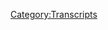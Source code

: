 {{DEFAULTSORT:
    #_TRANSCRIPT_0017:February 7, 2017
}}{{Transcript
    | title         = [[17: February 7, 2017]]
    | caption       = [https://knowledgefight.libsyn.com/knowledge-fight-feb-7-2017 Listen to this episode on Libsyn]
    | episodeNumber = [[17: February 7, 2017|17]]
    | length        = 01:29:28
}}

{{MessageBox
    | header     = Warning: Bot Generated Content
    | text       = This transcript was automatically generated by transcription software and likely contains many mistakes and misattributions. Please check the audio for definitive quotes, attribution, and context.
    | image      = N3yvass4myg91.webp
    | imagewidth = 50px
    | id         = warning
}}

{{TranscriptBlock
    | name      = Alex Jones
    | timestamp = 00:00:00.000
    | text      = I'm a policy wonk.
}}

{{TranscriptBlock
    | name      = Dan
    | timestamp = 00:00:01.000
    | text      = Hey everybody, Dan here, sitting in to give you a little bit of an introduction before we get into this episode, tell you what's going on here. What's going on is Jordan is busy this week real busy. He is way too successful at stand up comedy. And I have therapy one night this week, so we could not find a time to record. Luckily for you and for all of us. I have this episode that I'm going to release today that I recorded a week or two back with my friend, the very funny comedian Justin Kollek. And I'm excited to be able to release it for you. To give you a little bit of context, we recorded this episode A little while back, and I did not have the time to edit and re release the episode. And in the meantime, like right after Justin and I recorded this episode, when I was about to release it, we needed to me and Jordan needed to get back into the studio. There were emergency episodes that had to be done. And you know how it is. There's a forward momentum and a natural narrative that sort of taking shape with Alex Jones his life and you know, we can you as progress marches forward, we sometimes things get caught by the wayside. But I'm glad we have this opportunity now to double back a little bit and listen to this, because I think this episode is great. And I think you're gonna really enjoy it. And Justin is hilarious and fan tastic. But before we get to this episode, I have a couple things I wanted to get off my chest first, is a very exciting announcement that I'm not going to make now. What once Jordan does get back, we have a very exciting announcement to give you. And I look forward to telling you about that. And I don't know why I'm teasing it now. But who cares? Second thing, I wanted to take a moment to acknowledge that I may have been a little bit off in my interpretation of the last clip from the February 24 show, when I've listened back to it a number of times, mostly out of insecurity and fear that I had misinterpreted it. I think I might have. I think it's entirely possible that my analysis was off, literally off, but spiritually, I was not wrong. What do you says is still horrible. What he says is absolutely indefensible. You should never ever encourage people on Twitter to harass anybody, but especially about someone else's children. So no matter what the context of that is absolutely unacceptable. inexcusable behavior. But I am big enough man to recognize and publicly admit that I might have gotten some of the particulars about what he was saying slightly off, but to my credit, he does swallow some syllables in there. So I I'm, I'm on pretty solid ground, I think. Anyway. I don't feel better now that I've got that off my chest. But no, well, who cares? I am gonna feel better here in a moment because I've got this episode to share with you. I hope you do enjoy it again. Just thank you to everybody who's been getting on board. We really appreciate everybody listening, tweeting out. I'm sitting here on a dark and stormy night here in Chicago, and I've been waiting to do laundry all night and someone's been hogging the laundry machine. Only thing that makes me feel better about the fact that I have to go to work tomorrow and dirty clothes is the fact that I know that you guys are gonna be out there enjoying this episode. And that means a lot. So anyway, here we go. Let's get to the episode. But you know until Jordan gets back and we we we meet again. I'm just flipping policy Walkman.
}}

{{TranscriptBlock
    | name      = Alex Jones
    | timestamp = 00:03:38.000
    | text      = Andy in Kansas. You're on the air. Thanks for holding.
}}

{{TranscriptBlock
    | name      = Andy In Kansas
    | timestamp = 00:03:42.000
    | text      = Oh, Alex, I'm a first time caller. I'm a huge fan. I love your work.
}}

{{TranscriptBlock
    | name      = Dan
    | timestamp = 00:03:45.000
    | text      = Hey, everybody. Welcome back to knowledge fight. I am Dan sitting here in the studio with replacement Jordan. Very funny comedian Justin go like
}}

{{TranscriptBlock
    | name      = Justin Golak
    | timestamp = 00:03:53.000
    | text      = Hey, how's it going? Everybody?
}}

{{TranscriptBlock
    | name      = Dan
    | timestamp = 00:03:54.000
    | text      = How you doing today, sir?
}}

{{TranscriptBlock
    | name      = Justin Golak
    | timestamp = 00:03:55.000
    | text      = Oh, I'm doing good. How about yourself?
}}

{{TranscriptBlock
    | name      = Dan
    | timestamp = 00:03:56.000
    | text      = Excellent, very much ready to take a journey through a day in the life of Alex Jones where I have listened to a bunch of Infowars and you have not listened to this particular episode. I have not. But you were telling me before we started recording you have. You've dabbled in the world?
}}

{{TranscriptBlock
    | name      = Justin Golak
    | timestamp = 00:04:11.000
    | text      = Oh, yeah. I've I've taken many trips to the battlefield of the Info Wars. I think I got into him in college. Sure. I was in college during the W years, which was like a great time to be radicalized left. Because you're like young, you have feelings. You think you can make a difference? You're definitely right. Yes. You're so right. You know everything. And you're not bounced at all by jadedness or self consciousness of your ideas.
}}

{{TranscriptBlock
    | name      = Dan
    | timestamp = 00:04:38.000
    | text      = You're young enough that like Vietnam wasn't real to you, right? It's perfect.
}}

{{TranscriptBlock
    | name      = Justin Golak
    | timestamp = 00:04:42.000
    | text      = So yeah, and like none of my roommates or friends like really cared either way. And then I had one buddy, who was like, very into like liberal politics, and he was like always reading like Al Franken 's book. Shimon when Al Franken had all those books,
}}

{{TranscriptBlock
    | name      = Dan
    | timestamp = 00:04:58.000
    | text      = the other one book about him running for President he was called Why not me?
}}

{{TranscriptBlock
    | name      = Justin Golak
    | timestamp = 00:05:03.000
    | text      = Yes that one and then really funny. Rush Limbaugh is a big fat idiot or whatever. Like was it a lying liars? Yes that one and yeah, so I dabbled in some of those. Listen to Air America when the thing back when Marin was working with Sam cedar Yeah, yeah,
}}

{{TranscriptBlock
    | name      = Dan
    | timestamp = 00:05:19.000
    | text      = those were the glory days. Yeah.
}}

{{TranscriptBlock
    | name      = Justin Golak
    | timestamp = 00:05:20.000
    | text      = And then yeah, just like that was about where he took me and then I always had like an appetite for like more fringy stuff. And then I was like YouTube was becoming new and I just remember getting into like the 911 conspiracy. Sure. And then of course, you're gonna find Alex Jones soon after that. And so you watch loose change and you're like, oh, produced this. I don't even know if I watch that. Well, I think I watched like two off loose chains like like worst loose chains. things and then someone's like, Oh, you've seen those. You should watch loose change.
}}

{{TranscriptBlock
    | name      = Dan
    | timestamp = 00:05:50.000
    | text      = There you go. You watched the Obama deception, the Obama deception so good. 911 road to tyranny? Yeah. Alex Jones is great documentary work.
}}

{{TranscriptBlock
    | name      = Justin Golak
    | timestamp = 00:05:59.000
    | text      = Yep. seen it all.
}}

{{TranscriptBlock
    | name      = Dan
    | timestamp = 00:06:01.000
    | text      = So you've you've listened a little bit, but it's been a while. Yeah, I
}}

{{TranscriptBlock
    | name      = Justin Golak
    | timestamp = 00:06:05.000
    | text      = don't keep up with it really much anymore.
}}

{{TranscriptBlock
    | name      = Dan
    | timestamp = 00:06:06.000
    | text      = I strongly recommend that you don't. And everyone out there listening
}}

{{TranscriptBlock
    | name      = Justin Golak
    | timestamp = 00:06:10.000
    | text      = don't like I think I told you last time I really got into him big was like in a recent way. It was like yesterday, I listened to his Joe Rogan Experience podcast. He was on like, sometime this week. That's kind of like required listening. Yeah. I was listening to Joe Rogan's podcast anyways, and like I have that history with Alex Jones and like this will at least be a fun listen.
}}

{{TranscriptBlock
    | name      = Dan
    | timestamp = 00:06:29.000
    | text      = Yeah, I go guest by guest with Rogan. But yeah, if you see Alex Jones is on Rogan, you gotta listen gotta and I'm glad that we did. We did a huge breakdown of that. Much of a drunk idiot Alex was
}}

{{TranscriptBlock
    | name      = Justin Golak
    | timestamp = 00:06:45.000
    | text      = got so hot. Did you watch the video? I did. Okay, like he's just he kept being like, I take these headphones off. And he's like, slicking his hair back. He's so hot. Well, one
}}

{{TranscriptBlock
    | name      = Dan
    | timestamp = 00:06:53.000
    | text      = of the things you don't know is actually Alex no matter what the temperature is in the studio has a crazy year tick. Okay, this is ear and a really weird way compulsively. So a lot of the headphone stuff I think was actually his ear itching. Okay, I've done some research into what causes ear itching and nothing definitive.
}}

{{TranscriptBlock
    | name      = Justin Golak
    | timestamp = 00:07:14.000
    | text      = Say it doesn't sound like a symptom of anything I have to be. It's got to
}}

{{TranscriptBlock
    | name      = Dan
    | timestamp = 00:07:18.000
    | text      = be all psychological. It's a side effect of taking too much Super Male Vitality. Is a signature product that we are almost certain is a boner pill.
}}

{{TranscriptBlock
    | name      = Justin Golak
    | timestamp = 00:07:28.000
    | text      = What is this other thing is it is a force. Well, what's the metal? Isn't there some metal he takes like colloidal iodine iodine. I think it was like an iron. Yeah,
}}

{{TranscriptBlock
    | name      = Dan
    | timestamp = 00:07:38.000
    | text      = that low Adel silver is we're going to hear a couple of advertisements for his products here as we go along. Oh, hell yeah. But let's just jump into it. today. We're going over the events of Tuesday, February 7, on the Alex Jones program, he starts the show out with a little bit of a showing of his humanity. Okay, there's, there's been a death in the family. Oh, no. And he takes a little moment on the show to to honor that. And then quickly take it into a weird, weird place,
}}

{{TranscriptBlock
    | name      = Alex Jones
    | timestamp = 00:08:10.000
    | text      = crashing through the lies and disinformation. It's Alex Jones. Ladies and gentlemen. It's Tuesday, February 7 2017. And we've got stunning information and documentation today to break down as we give you the latest analysis of the global war taking place against the huge mega corporations, and their attempt to establish a out of control oppressive technocracy. Again, I'm Alex Jones, your host, thank you so much for joining us today, I'm going to get into all the news. And I mean, all of it coming up in the next segment. But first off, I want to talk about something that affects us all. And that's life and death. A lot of people I talked to never even get to meet any of their grandparents, much less all four of them. And my grandmother was almost 93 years old when she died this morning at about 130. And she was still cogent. A few days ago when I went and visited weather.
}}

{{TranscriptBlock
    | name      = Dan
    | timestamp = 00:09:08.000
    | text      = I want to pause for a second to you know, I would never make fun of someone for giving it up for the relative and I feel very sad for his loss. I mean that very sincerely. I'm not making a joke of this at all. Rip Grandma Jones. Yeah, that's that's very difficult and sorry for your loss, Alex, but
}}

{{TranscriptBlock
    | name      = Alex Jones
    | timestamp = 00:09:28.000
    | text      = But she'd had breast cancer for about six years.
}}

{{TranscriptBlock
    | name      = Dan
    | timestamp = 00:09:31.000
    | text      = That's not the but there was. Sounds reasonable to there was just bad timing on my stop and start.
}}

{{TranscriptBlock
    | name      = Alex Jones
    | timestamp = 00:09:41.000
    | text      = She had breast cancer before and they removed part of her breast. She got breast cancer, six, seven years ago decided to not be operated on and that she would just go home when God was ready for and at almost 93 years of age last night she went home to be with our Lord and Savior Jesus Christ. But the reason it's simple witness. I don't really cry for the 93 year old woman who I knew my whole life and love so much. And you taught me so much. I cry for the 30 year old woman who went and got the second round of polio shots when my mother was four years old, and her brother was nine years old, that paralyzed her and almost killed her and took her years to be able to walk again. As he was a beauty queen. And then I think about the SV 40 cancer viruses that were admittedly in that vaccine as well. And think about how they soft killed my grandmother. Way back in the
}}

{{TranscriptBlock
    | name      = Dan
    | timestamp = 00:10:38.000
    | text      = Yep, it's a vaccine message. I know. I did not see that coming. You didn't see the eulogy, turning into an anti Vaxxer Oh, not
}}

{{TranscriptBlock
    | name      = Justin Golak
    | timestamp = 00:10:46.000
    | text      = at all. Oh, man. That's,
}}

{{TranscriptBlock
    | name      = Dan
    | timestamp = 00:10:49.000
    | text      = that's a little weird. I mean, that's who
}}

{{TranscriptBlock
    | name      = Justin Golak
    | timestamp = 00:10:54.000
    | text      = I mean. If their plan is to kill everyone in their early 90s 60 years after taking a vaccine, yeah, go for it globalist fine living I'm fine. Dine at 93 I'm kind of more planning on 63 myself. So if I go 93 I'm fine with that. 30 Bonus years from the clarity bonus years thanks globalist.
}}

{{TranscriptBlock
    | name      = Dan
    | timestamp = 00:11:15.000
    | text      = I again, I don't want to mock the death of Alex Jones's grandma, because again, and that sad to cancer is very, that sucks. But I just I don't know what vaccine is going to paralyze you for a couple years? And then you're fine. And then give you cancer? Decades after? I don't know. I don't. I don't think that's, I think that he's, I think that he's possibly attributing coincidence, or something. He's, he's attributing nefariousness to coincidence, you know, something that just how
}}

{{TranscriptBlock
    | name      = Justin Golak
    | timestamp = 00:11:50.000
    | text      = I mean, like, 100%? Well, it's like, everyone's gonna die. Sure. So you could literally just be like, you could just take someone's death, which is a guarantee to any past thing and be like, well, that's why they died. if again, if your evidence is that they're dying in their 90s. Yeah, like, and then yeah, the cause is just being alive them. So I would like
}}

{{TranscriptBlock
    | name      = Dan
    | timestamp = 00:12:13.000
    | text      = I wish I'd done some research on this. I'd love to have the number in front of me of how many people live till they're 90. I'm sure it's a shockingly low percentage of the population.
}}

{{TranscriptBlock
    | name      = Justin Golak
    | timestamp = 00:12:22.000
    | text      = No, I think because like the average is one like 76 or 7876, or 78. Yeah, but then like after that average, it's like a huge decline. Like it zips down very quickly.
}}

{{TranscriptBlock
    | name      = Dan
    | timestamp = 00:12:34.000
    | text      = And then think about how many people who have been soft killed. Listen to the old
}}

{{TranscriptBlock
    | name      = Justin Golak
    | timestamp = 00:12:39.000
    | text      = is like, that's genius vernacular, acrobatic.
}}

{{TranscriptBlock
    | name      = Dan
    | timestamp = 00:12:43.000
    | text      = He's perfect at that sort of thing. He told like, the dirty dossier thing that they put out on Trump the is that the P one? Yeah, the dirty dossier. Yeah. Because they come up with these names that are so amazing, soft Kill.
}}

{{TranscriptBlock
    | name      = Justin Golak
    | timestamp = 00:12:57.000
    | text      = Kill is just like, because again, it's just one of those things where it's like, you know, like, you could say, you'd be like, well, people are getting vaccines and not dying. But so what they're doing to soft kill you dying or 90s a breast cancer, you don't even know. It's like, I guess I can't disprove that. Yeah, no, it's
}}

{{TranscriptBlock
    | name      = Dan
    | timestamp = 00:13:13.000
    | text      = wrong. That's that's the thing. Everything is under disprovable, which is what makes it fun when you're high and sitting around being like, oh, man, it could be Yeah. But do you would do you think that he can take this? This eulogy for his grandma that turns into an anti vaccination message? Do you think he can pull the triple Lindy and somehow involve his products? The Oklahoma City bombing?
}}

{{TranscriptBlock
    | name      = Justin Golak
    | timestamp = 00:13:39.000
    | text      = What Yes. And
}}

{{TranscriptBlock
    | name      = Dan
    | timestamp = 00:13:41.000
    | text      = near death experiences? Do you think he can work both of those in
}}

{{TranscriptBlock
    | name      = Justin Golak
    | timestamp = 00:13:44.000
    | text      = I'm hoping that he does, because I don't want to be right. Because to me, then it's just fans fullness. I don't want it to turn ugly into commercialism. Him selling iodine. So I hope it's the things you said, I'm excited. Let's find out
}}

{{TranscriptBlock
    | name      = Alex Jones
    | timestamp = 00:13:57.000
    | text      = the early 1950s. Show, they got her way back in the early 1950s When she was 30 years old. So really think about that, think about what vaccines are doing to people today, especially our military that are shot up so many experimental ones as well. And I just think about how magic it is to have all these great ancestors and to know that I'll have progeny into the future and I'll be one of their ancestors. I just want to deliver for humanity and really build something beautiful and great. And so did my show to my grandmother and I all for my grandparents were great, interesting people in different ways. I really can't say that my favorite was of any of them. But it's it's just
}}

{{TranscriptBlock
    | name      = Dan
    | timestamp = 00:14:41.000
    | text      = no one asked you to. Oh, it'd be weird. It'd be weird if you did. This was on your political, anti globalist program. Which of your grandparents was your favorite? Well, you know what?
}}

{{TranscriptBlock
    | name      = Justin Golak
    | timestamp = 00:14:52.000
    | text      = I liked Nana, but I'd say Papa,
}}

{{TranscriptBlock
    | name      = Dan
    | timestamp = 00:14:55.000
    | text      = because he wasn't soft, killed.
}}

{{TranscriptBlock
    | name      = Alex Jones
    | timestamp = 00:14:58.000
    | text      = Great that I knew him and I hope that spiritually that I can resonate to the plane that they're going to be on with God and transcend this fallen plane, we're on and be with her again. She was very, very a few days ago, she'd be conscious talking about things be completely there and then just suddenly be somewhere completely else talking to her dead brother and talking to other members of her family. So she believes she was already in heaven. And I think about Colonel Craig Roberts, who was a Marine Corps sniper and veteran helicopter pilot investigator best selling author, Sniper one shot one kill, who expose Oklahoma City as an inside job and so much more in the murder of police officers by the Clinton mafia to cover it up. And he died for about 10 minutes on the operating table for colon cancer, and was there at the portal with the angel, the decision was made to send him back, they'd already walked off and he came back to life. And atheists and people that don't believe in God. And people that are in other cultures, they have that same, that same near death or death experience. So just know this. There's a lot going on in this world. But I just want my grandmother to know that I love her. And I appreciate her and I can still feel her presence now just like I can feel my first grandparents that went Jerry Jones, my dad's dead back when I was only six years old. And it's just good, I will carry them forward with me. I hope my children will carry forth my energy and my spirit with them, just as they carry my genetics. And so let's just all think about our fallen grandparents, and of course, our parents and everyone we love. But you know, most important thing to do is to reach out for the young today that are under all the GMO and all the chemical attack all the cultural attack and defend them because that's what really matters. He is the young.
}}

{{TranscriptBlock
    | name      = Dan
    | timestamp = 00:16:50.000
    | text      = So I think that would be a great opening segment if he cut out about two minutes in the middle and that last part if he wanted to just jump on the show and talk about his grandma great but you know I don't I don't I can't get on board with you politicizing the death of a 93 year old.
}}

{{TranscriptBlock
    | name      = Justin Golak
    | timestamp = 00:17:11.000
    | text      = Just it's so much. Yeah, it's dense.
}}

{{TranscriptBlock
    | name      = Dan
    | timestamp = 00:17:14.000
    | text      = Yeah, yeah. And you know, we can't really I made a mistake opening a show with this in the same way that he made a mistake opening the show. I did as well. Well. You can only open how he opens. We can't make fun of that really, we can't attacking his grandma and we'd never want to do that. So let's get to some like real politic. Okay, let's bring it on. This is he doesn't bring up his grandma again for the rest of the show. So we're fine. This is a little clip about some people being sneaky. Okay, in government and the media trying to trying to be foolish it basically he's mad at the media through most of this
}}

{{TranscriptBlock
    | name      = Justin Golak
    | timestamp = 00:17:53.000
    | text      = episode makes sense.
}}

{{TranscriptBlock
    | name      = Alex Jones
    | timestamp = 00:17:54.000
    | text      = First off, there's a tactic that the mainstream media is using, where they pretend that Infowars is discredited and not cutting edge. And then they connect that to Trump and pretend that he's discredited hoping to split Trump off from his base. Now Trump knows they're doing this but they everyday say Alex Jones is Trump's brain. Trump is everything from Alex Jones. No, Trump has agreed with me on a few things that are overwhelmingly documented. Trump is his own person. I don't say that. Because I don't want to sit here and make the president mad. I say that because it's true. But clearly, they're trying to hurt Trump by driving him away from his base. It's not working, he's delivering in spades. But every day I see scores of these articles. Infowars is behind President Trump's idea that the media is covering up terrorist attacks, the Washington Post. Then they show headlines where myself Paul Watson and countless others live, but they only show screenshots. You can't go see it for yourself. It's a screenshot where we go show where police chief's the FBI, you name it are told to cover up the fact that Islamist is carrying out attacks just like San Bernardino. Now, the truth is Trump has trolled the media when he spoke at Central Command in Florida yesterday, at their headquarters, because he knows they'll bring all this out now and lose this debate.
}}

{{TranscriptBlock
    | name      = Dan
    | timestamp = 00:19:22.000
    | text      = Also, I want to tell you this, you're gonna have me pause at any point. Okay, if you have any thoughts, feel free to jump in. This This is insane. Because, I mean, the argument could be made that the headline Infowars is behind the stuff using could just mean that they kind of they support the same thing that Trump does, right? Not necessarily the Trump got it from them, right. The word could be interpreted either way. So that's one thing. The other is that that list of unreported terrorist attacks, that was some shameful ship. You get a chance to go over that list. Oh, they misspelled San Bernardino. Oh no, they misspelled the word attacker, like 27 times. So throughout it when they were listing the attackers, and then a bunch of the bunch of almost all of it was covered by the mainstream media. And the ones that are dubious, maybe under covered were non fatality knife attacks in foreign countries.
}}

{{TranscriptBlock
    | name      = Justin Golak
    | timestamp = 00:20:23.000
    | text      = Yeah, those aren't gonna grab headlines. No
}}

{{TranscriptBlock
    | name      = Dan
    | timestamp = 00:20:25.000
    | text      = one's gonna fucking read that. I don't know, man.
}}

{{TranscriptBlock
    | name      = Justin Golak
    | timestamp = 00:20:30.000
    | text      = Yeah, that's, I don't know, man. That's weird. It's like, yeah, it's like you said it's I don't know. It's just, I mean, he's just like the normal media in terms of like the 24 hour news cycle, right? I mean, Alex? Yeah. Like, even if there is shady shit going on in the government? Like, there's not enough for you to have hours of programming a day on it. No, that's true. So you're gonna have to be like grasping for straws. He's gonna feel four hours a day, but he hits everything with the same intensity. That's why it's, like so fucking obvious when it's like, my grandma died. How was this about Oklahoma City. Because like, I get time to fill everything that happens has to be about something in the narrative.
}}

{{TranscriptBlock
    | name      = Dan
    | timestamp = 00:21:18.000
    | text      = I honestly, this comes up like he has so much time to fill this comes up over and over again. But like, I honestly think that you and everybody else who has suggested that is being way too generous. I don't think he blocks out time at all. I think the entire show is essentially a riff. Yeah. Oh, that that's for sure. He's got time to kill, but he doesn't have like, Alright, I've got to fill 15 minutes here. He's like, Fuck, I gotta fill four hours every day, every single day. He's like,
}}

{{TranscriptBlock
    | name      = Justin Golak
    | timestamp = 00:21:49.000
    | text      = but I mean, I guess this is like the future of information and whether we turn the corner or not, right? Because it's like, I mean, that's his issue, right? Is it's like, if someone was genuinely like, hey, I want to give a voice to independent media, right? It's like, All right, great. But those things like hardly ever exist. Because for them to exist, they'd have to be like, Well, yeah, sometimes, if not, most the time the media is right. What they cover is accurate. What they're covering is important, blah, blah, blah. Sure. You could argue that, like, maybe they don't cover ABMC because of like corporate interests, or because of some other interests that's like, somewhere between dubious or just money related. Yeah. But it's like he that's what he positions himself as it's like, I'm just being honest. But it's like, but you're not you, your, your, your message is conspiracy. And so you have to fit everything into that box.
}}

{{TranscriptBlock
    | name      = Dan
    | timestamp = 00:22:44.000
    | text      = And it's globalists. Yeah, so everything has to be about globalist, right. And also, he's not telling the truth. We've documented at least like, totally tons of lies throughout just the 10 episodes of the show we've done so far. I think like
}}

{{TranscriptBlock
    | name      = Justin Golak
    | timestamp = 00:22:57.000
    | text      = the thing I always bring up like the one story that really like just encapsulates it for me, it was from something from back in my Jones watching Days, even though I was not a regular watcher or regular like believer, like I always was like, okay, but still fun. So it's not like I was ever like, it's not like I escaped the church, or anything. Like I always was skeptical who didn't go, but it was interesting. It was always interesting. And mostly like, just like now is always entertaining. But it was this story about like, duck It was basically it's the gay shrimp story. Do you remember the gay shrimp story? This? I do not remember they were dumping chemicals into this river. And it was turning the shrimp gay and returning the actual shrimp in the shrimp in this river Labor Day? No. Well, here's the thing is it's based off real science that pesticides run off into the streams they have, what do you want to call it? estrogenic qualities and, and so much so that the small species only like a shrimp, it can actually flip their species female. So now all the shrimp are female so they can't reproduce so they die off. Okay, so now there's a genuine story that I remember hearing about in like biology classes in college about pesticides getting under like unreported their damages, and it's causing these problems and it could be causing to a tick in breast cancer in the human population. So he brings in a real kind of issue that is alarming and in undercover and under covered but he turns it into its turning the shrimp gay Of course, and they're doing this because they want to they're experimenting to turn us gay. Yes. So then we don't reproduce. And it's a form of eugenics that the globalists are going to use to keep population down and kind of trim population to like whatever their number one there's always that number, right? Like they want to get population down to 100,000 people.
}}

{{TranscriptBlock
    | name      = Justin Golak
    | timestamp = 00:24:52.000
    | text      = Yeah, we're all slaves. They
}}

{{TranscriptBlock
    | name      = Justin Golak
    | timestamp = 00:24:53.000
    | text      = rule over Georgia. Guidestones
}}

{{TranscriptBlock
    | name      = Dan
    | timestamp = 00:24:54.000
    | text      = Yeah, so
}}

{{TranscriptBlock
    | name      = Justin Golak
    | timestamp = 00:24:55.000
    | text      = that's like when it just like why are you blowing this first of all, you're so that's it's that's what makes him worse to me almost
}}

{{TranscriptBlock
    | name      = Dan
    | timestamp = 00:25:05.000
    | text      = like, I want to get back to this. I don't want to interrupt you. But
}}

{{TranscriptBlock
    | name      = Justin Golak
    | timestamp = 00:25:08.000
    | text      = no, no,
}}

{{TranscriptBlock
    | name      = Dan
    | timestamp = 00:25:09.000
    | text      = he has a clip about this on today's show about the gay strip, kind of how do you
}}

{{TranscriptBlock
    | name      = Alex Jones
    | timestamp = 00:25:14.000
    | text      = kill fire ants? How do you kill a bee colony, but you, you put a pheromone into in reproduction. And so again, whether you're gay, straight, you know, into into whatever, I don't care. Everybody knows that I'm not hating you for who you are. But the media calls me a homophobe and a transfer and all that stuff. Because I say, what is this being force fed to five year old kids about? Well, they're not even thinking about sex. The point is, is that there's an anti human agenda.
}}

{{TranscriptBlock
    | name      = Dan
    | timestamp = 00:25:43.000
    | text      = So yeah, he even just in passing on this show, he brings up this idea that there's something being introduced to try and turn us gay.
}}

{{TranscriptBlock
    | name      = Justin Golak
    | timestamp = 00:25:51.000
    | text      = Yeah. It's weird too. And like, that's the other thing that's like, not troubling, but just like a shame, because like, he doesn't seem hateful, per se, like,
}}

{{TranscriptBlock
    | name      = Dan
    | timestamp = 00:26:03.000
    | text      = we hate globalists.
}}

{{TranscriptBlock
    | name      = Justin Golak
    | timestamp = 00:26:05.000
    | text      = Yeah, that's true.
}}

{{TranscriptBlock
    | name      = Dan
    | timestamp = 00:26:06.000
    | text      = He's hateful towards them. But
}}

{{TranscriptBlock
    | name      = Justin Golak
    | timestamp = 00:26:07.000
    | text      = I guess like, I've like, I've read articles too, about like, about, like, the media elites pushing trans issues because they want to, like, destroy gender lines, again, to like, confuse the working class five points, you
}}

{{TranscriptBlock
    | name      = Dan
    | timestamp = 00:26:22.000
    | text      = say articles? Oh, well,
}}

{{TranscriptBlock
    | name      = Justin Golak
    | timestamp = 00:26:24.000
    | text      = I mean, online. No, not peer reviewed Reddit posts. The vigilant citizen. But my point is, they always take a whole paragraph to be like, if you are trans, that's fine. There's nothing wrong with you. I recognize that as a real, like, identity. I'm just saying that they're using that they're exploiting that real identity that deserves to be protected to like, hurt. So like, it's just, it's nice to see that their craziness is at least coming from a place where they seem kind, right.
}}

{{TranscriptBlock
    | name      = Dan
    | timestamp = 00:27:02.000
    | text      = Oh, no, because he I think that that's even being way too generous. I don't, I didn't read these articles on the Vigilant citizen. You have. But I have.
}}

{{TranscriptBlock
    | name      = Justin Golak
    | timestamp = 00:27:11.000
    | text      = Like I said, I'm not like, I'm not like taking it in as fact, I read it as entertainment. But it's it's anyway, sorry. I just wanted to stress that.
}}

{{TranscriptBlock
    | name      = Dan
    | timestamp = 00:27:22.000
    | text      = It's taken as implied. But like, with, with with this clip, Alex is and what his whole thing is, is there's this stuff that's being introduced, it's turning people gay. It's an anti human end of the species agenda, basically. But hey, I don't care if you're gay. That's totally cool. I mean, you are a victim, the media your identity is because you had something done to you and I, I pity you because of your, your, your flaw, but I'm not homophobic. It's like, oh, okay, dude,
}}

{{TranscriptBlock
    | name      = Justin Golak
    | timestamp = 00:27:53.000
    | text      = it's such. It's such a thin line. It's not even it's a thin line. It's like, I agree. It's not good. It's just like, in the world we live in. It's just like, you know, it could be worse. Oh, you know, like that. There's politicians like, like people that make the laws that are much more openly hateful than him. So that's why it's like, when they say awful shit like that. It's nice to know that like, they're better than even some of the people we've elected in terms of at least taking the time to be like, Look, you're just a victim. I don't hate you, which is like, yes, it's like, hateful in a way. But it's, it's a kinder hate.
}}

{{TranscriptBlock
    | name      = Dan
    | timestamp = 00:28:32.000
    | text      = It's softer. He also says that he's not transphobic in that clip, and he spent a great deal of time accusing Michelle Obama of being a transgender person, but he
}}

{{TranscriptBlock
    | name      = Dan
    | timestamp = 00:28:43.000
    | text      = didn't know he was on that fucking case. I did not know that. That's bananas. Sometimes
}}

{{TranscriptBlock
    | name      = Dan
    | timestamp = 00:28:48.000
    | text      = he pretends he's just joking about it. Other times, he's very serious.
}}

{{TranscriptBlock
    | name      = Justin Golak
    | timestamp = 00:28:53.000
    | text      = But like, for what reason? Like what, like, again, that's
}}

{{TranscriptBlock
    | name      = Dan
    | timestamp = 00:28:57.000
    | text      = a part of the homosexual agenda.
}}

{{TranscriptBlock
    | name      = Justin Golak
    | timestamp = 00:28:59.000
    | text      = But what it'd be different if she came out as trans then it would be
}}

{{TranscriptBlock
    | name      = Dan
    | timestamp = 00:29:03.000
    | text      = it's a psyop. They've degraded the presidency and the office of the First Lady by secretly having a trans woman be in there. That's a man that's a first man. So
}}

{{TranscriptBlock
    | name      = Justin Golak
    | timestamp = 00:29:16.000
    | text      = basically, his idea is like, she doesn't have to say it. We just we understand it. And so the agenda gets out without being like, explicit, eventually. And then the joke's on us.
}}

{{TranscriptBlock
    | name      = Dan
    | timestamp = 00:29:28.000
    | text      = We've been tricked this whole time. It's It's insane. It's it's an hom it is transphobic. Let's be honest. Yeah,
}}

{{TranscriptBlock
    | name      = Justin Golak
    | timestamp = 00:29:36.000
    | text      = I mean, it's transphobic and it's homophobic. Uh huh. It's all that it's just like, it's just it's just these people. These people are so in a, in a world of such. I don't know, angers even maybe simplifying. But these this heightened emotional state, they think it'd be easy for them to be outwardly hateful. So it's nice when always at least to get half the half step back, even though I knew that wordly maybe that's a fair way to do it. Maybe I'm trying to be too optimistic.
}}

{{TranscriptBlock
    | name      = Dan
    | timestamp = 00:30:08.000
    | text      = I have a touch. No, I don't. I was gonna say I have more respect for Michael Savage, but I don't. Who's that? I don't know who that he is. He's a even more hateful radio personality. He has a show called The Savage nation. He's awful, but he is just outwardly hateful. And just
}}

{{TranscriptBlock
    | name      = Justin Golak
    | timestamp = 00:30:24.000
    | text      = so does he does he just hate like gays and trans or does he think that they're part of an agenda?
}}

{{TranscriptBlock
    | name      = Dan
    | timestamp = 00:30:30.000
    | text      = I think what he would say is they're mentally ill and or degenerate
}}

{{TranscriptBlock
    | name      = Justin Golak
    | timestamp = 00:30:35.000
    | text      = sort of things, guys. Yeah, he always you but at least he like an older guy with like, white hair. Kind of Mike Pence ish looking. No, no, no, no, no,
}}

{{TranscriptBlock
    | name      = Dan
    | timestamp = 00:30:43.000
    | text      = no, he looks haggard. Yeah, maybe
}}

{{TranscriptBlock
    | name      = Justin Golak
    | timestamp = 00:30:45.000
    | text      = I'm not. Because he's like you
}}

{{TranscriptBlock
    | name      = Dan
    | timestamp = 00:30:47.000
    | text      = spent at least a decade in a bottle. Let's get back into Alex. This clip is going to start with him touching base on his favorite supervillain George Soros. And then he has some more stuff to say about how Trump is really cool.
}}

{{TranscriptBlock
    | name      = Alex Jones
    | timestamp = 00:31:02.000
    | text      = I mean, Homeland Security was told eight years ago do not say Islamic terror. And when you stop somebody you can't ask what even where they're coming from, or of their hobbies, or look on their cell phones.
}}

{{TranscriptBlock
    | name      = Dan
    | timestamp = 00:31:13.000
    | text      = I want to stop really quick. I don't think that it's true that you can't ask people where they're coming from. I think that that's an exaggeration. Okay. But also, I don't think it's as nefarious as Alex thinks when he says that people were set told not to say that things are Islamic terror. I think that's probably due diligence. I think that you got to know the facts before you make pronouncements. That's first of all. And then second of all, I don't think we gain anything by attaching Islam to terrorism, but
}}

{{TranscriptBlock
    | name      = Justin Golak
    | timestamp = 00:31:42.000
    | text      = didn't even say that explicitly. I thought they said that explicitly like that they
}}

{{TranscriptBlock
    | name      = Dan
    | timestamp = 00:31:45.000
    | text      = weren't saying Islamic anymore. Because they didn't want to, like, destroy possible allies they could have in the Middle East by like condemning a religion. Yeah. Because when they were trying to like, that was like their olive branch to that area is like, alright, if you help us, we won't say that word anymore. Well, when you start using Islamic terror as a compound word, the adjective Islamic, it gets connected to the terror that is the noun. Yeah. And at a certain point, it becomes, you know, like a soft kill, it becomes a term that gets stuck in your head. Yeah. And it's counterproductive. If you use that term aggressively to label everything, then you're going to end up with at least the appearances of a holy war, you're going to end up to people who want to see it, they're going to see like, oh, they hate Islam. Right. And that's really bad. That's very bad. Who the only people who is whose interests that serve are people who actually want a holy war, right. And that ain't us. No, I don't think I don't I don't think Alex would either. But
}}

{{TranscriptBlock
    | name      = Justin Golak
    | timestamp = 00:32:50.000
    | text      = no, I don't think so. Do you think does he not like, does he like Islam? Or no? Does he ever touch on that at all?
}}

{{TranscriptBlock
    | name      = Dan
    | timestamp = 00:32:56.000
    | text      = Funny, you should ask. I have a clip about what he thinks about Islam. It's it's turned
}}

{{TranscriptBlock
    | name      = Justin Golak
    | timestamp = 00:32:59.000
    | text      = into comics unleashed. But like, I
}}

{{TranscriptBlock
    | name      = Alex Jones
    | timestamp = 00:33:01.000
    | text      = mean, Homeland Security was told eight years ago, do not say Islamic terror.
}}

{{TranscriptBlock
    | name      = Dan
    | timestamp = 00:33:06.000
    | text      = And what? Wait, okay, sorry, I thought I had the wrong. I mean, Homeland
}}

{{TranscriptBlock
    | name      = Alex Jones
    | timestamp = 00:33:09.000
    | text      = Security was told eight years ago, do not say Islamic terror. And when you stop somebody you can't ask what even where they're coming from, or they're a hobbyist or look on their cell phones, for you're coming from Yemen, you're coming from Saudi Arabia, you're coming from Sudan, you're coming from places that are war zones, like Somalia, a totally failed state. And you can't even ask when it comes up in a data sheet that you're al Qaeda, are you with al Qaeda, they can ask me if I'm part of a criminal group, they can ask me if I've got drugs, they can ask me if I've got fruits and vegetables, but she can't ask the Islamist this, this, they're actually in the news saying, oh, Trump may lose his appeal now, because he mentioned Islam. Congress shall make no law respecting an establishment religion. Remember, the phrase says they're up but you can borrow someone as part of a religious group that its tenant is to bomb and kill innocents. That's a cult comprende not a violation of the First Amendment. When you've sworn allegiance to a murderous military death cult. You don't have a right to come here.
}}

{{TranscriptBlock
    | name      = Dan
    | timestamp = 00:34:10.000
    | text      = So he doesn't necessarily he's not necessarily saying those things about Islam as a whole. Yeah, but I don't think he's doing a nearly good enough job of being specific about what he's talking about. Also true if you're not paying attention, and you're listening to that and maybe you're dumb. That's kind of one of the messages you're going to take away from it that Islam is a military death cult.
}}

{{TranscriptBlock
    | name      = Justin Golak
    | timestamp = 00:34:29.000
    | text      = I guess I just I never really heard him talk about Jesus as much HOLY SHIT as I have in this episode when he's talking about his grandma, like, he's he like I knew he was Christian. But I thought he was a little more secular. But no, so he prays on air. I didn't know that like I said, I'm a little out of touch with current ag AJ but
}}

{{TranscriptBlock
    | name      = Dan
    | timestamp = 00:34:52.000
    | text      = gone so far off this weird deep end like he's super he preys on air. He talks about Jesus all the time, but he also has this weird version of Christianity that he's into, like the first clip, he was talking about how that guy who exposed Oklahoma City, he got up to the pearly gates and
}}

{{TranscriptBlock
    | name      = Justin Golak
    | timestamp = 00:35:11.000
    | text      = someone said, Hey, let's get him back. Right? Like he has like this idea that there's like, weird mystical elements to his version of Christianity. But again, it's like I said, it's like, it's like we're talking about with, with, like, the gay and trans thing where it's like, in that same clip, the old lady clip and the dying on the operating table clip. I don't know, I said, old lady. I mean, his grandma was old. She was also but basically like the way he talked about like, well, other people in other cultures have the same vision. So it must mean something. But so it made it seem like he's somewhat inclusive of other faiths or believes in a in a universal truth that can be kind of expressed or interpreted culturally a different way. Again, I probably am not a credit. I'm just I guess I might even give him credit. I'm just wondering, is that what it is? Or is he because like, most people that are that Christian, or any religion to be fair, don't really like other religions? Yeah. Because there's a predisposition like I am right. So they're wrong team sports. So that's why I was wondering if he is one of those Christians, or if he's more just like,
}}

{{TranscriptBlock
    | name      = Dan
    | timestamp = 00:36:19.000
    | text      = I think he feels the same way about other religions that he does about the gays and the terms of like, Hey, you're wrong. It's cool. You're fine. Be in schools. Everybody be cool. It's cool. Yeah, that sort of thing. But he has underlying, horribly bigoted
}}

{{TranscriptBlock
    | name      = Justin Golak
    | timestamp = 00:36:34.000
    | text      = demonic cult leaders have got into Islam. It's not your fault. Yeah. This is devilish evil, violent religion. It's not your fault.
}}

{{TranscriptBlock
    | name      = Dan
    | timestamp = 00:36:43.000
    | text      = Yeah. And he has on a number of occasions said much more inflammatory things about Islam that don't weren't in this episode. So we won't listen to it. But he had said some I just wondered some kind of disparaging things about how it's, you know, religion, that is. One of the tenants is killing other people. Gotcha. All right. Cool. Let's not wrestle with the Old Testament at all. It's just, you know, and the other thing I it bears repeating, and I don't, I don't think I have a clip of this. But to this day, he still is not recognizing that the shooter in Quebec, the guy who shot up the mosque, he's not recognizing that it wasn't a Muslim who shot up that mosque. Okay, he refuses to acknowledge that it's like a blond haired white guy. I don't know if they ever arrested him. I lost track of that story. But that was the only suspect they had was a guy who
}}

{{TranscriptBlock
    | name      = Justin Golak
    | timestamp = 00:37:39.000
    | text      = wait. So did they arrest that suspect? Or do they look into this? I thought they arrested that guy. I did. You know what, it's so funny what you believe when your brain kind of just goes on autopilot? Because I was like, Yeah, I thought they arrested that guy. And that was definitely the guy but then as we talked about, I'm like, You know what, I also did tune out of that story and didn't really see how it concluded.
}}

{{TranscriptBlock
    | name      = Dan
    | timestamp = 00:37:58.000
    | text      = Suspect charged with murder in Quebec, Quebec mosque terror attack. Yeah. So he was arrested. I think that's probably why we tuned out is because we heard it
}}

{{TranscriptBlock
    | name      = Justin Golak
    | timestamp = 00:38:07.000
    | text      = was like it was over right, and it's Canada's bucket. The
}}

{{TranscriptBlock
    | name      = Dan
    | timestamp = 00:38:10.000
    | text      = lone suspect accused of opening fire in a Quebec City mosque was formally charged with six counts of first degree murder on Monday evening, one day after the massacre that killed six men. So it was even one day later. Yeah, that was pretty quick. The suspect was identified as 27 year old Alexandra Bissonnette student at nearby Laval University. Bissonnette Oh was also charged with five counts of attempted murder. Probably did it. Yeah, he looks good for
}}

{{TranscriptBlock
    | name      = Justin Golak
    | timestamp = 00:38:40.000
    | text      = it. But they hardly pick up the wrong guy for those things.
}}

{{TranscriptBlock
    | name      = Dan
    | timestamp = 00:38:45.000
    | text      = Did it seems like I don't know. Alex will tell you that they got the wrong guy all the time. Right patsies Well, why
}}

{{TranscriptBlock
    | name      = Justin Golak
    | timestamp = 00:38:51.000
    | text      = does he think that uh, that a Muslim did it? Or does he think is a full on false flag?
}}

{{TranscriptBlock
    | name      = Dan
    | timestamp = 00:38:56.000
    | text      = Well, on that day on the show, he and his guests were talking about how it was a failed false flag. Oh, it was false flag that went wrong. Okay. Because whenever you have shooters like this, usually they kill themselves. Yeah. And the fact that he didn't kill himself maybe went wrong. So he chickened out something like that. I don't know. I you know, I was telling you earlier that I'm getting into their headspace. Yeah, I'm not that deep yet. I don't know. That's good, though. Because you were worried about it. So it's good to know. Yeah, it's good. My interrogation has made you feel better about yourself. Yeah. All right. We gotta get back. Yeah, this is some more shit about the media, and has to do with old press secretary Spicer okay. And Alex telling a story. That is not true.
}}

{{TranscriptBlock
    | name      = Alex Jones
    | timestamp = 00:39:37.000
    | text      = So Infowars is mine, President Trump's idea that the media is covering up terrorist attacks that was on CNN last night. This morning. It's everywhere. And sure, it gives us a little bit of traffic, they have dwindling audiences of idiots. This is mainly a psyop. So that Spicer and people read this and go Look, Mr. President, more about how Alex Jones is your boss. Don't listen to him go with the mainline Republicans was In the previous that's that's, that goes on, by the way behind the scenes, one for one
}}

{{TranscriptBlock
    | name      = Dan
    | timestamp = 00:40:05.000
    | text      = that does not go on behind the scenes. Or at least I pray to God that
}}

{{TranscriptBlock
    | name      = Dan
    | timestamp = 00:40:10.000
    | text      = does. You know what I think that might go on behind the scenes to be perfectly honest with you. Yeah, I'm gonna have to back Alex on this one. With this current administration. I have no doubt that that's a very high possibility that that has Sean Spicer straight up coming out and being like, Oh,
}}

{{TranscriptBlock
    | name      = Dan
    | timestamp = 00:40:24.000
    | text      = Mr. Trump don't believe Alex and him going like,
}}

{{TranscriptBlock
    | name      = Dan
    | timestamp = 00:40:27.000
    | text      = I don't know, it seems right, checks out, checks out. He signs up.
}}

{{TranscriptBlock
    | name      = Dan
    | timestamp = 00:40:32.000
    | text      = He's got this whole thing going on, where he believes that there's a split in the Trump camp between the Trump loyalists, which are banned in General Flynn and Trump, basically. And then you got Sean Spicer, you got Kellyanne Conway and you got rights Priebus who are like, they're just fucking coming along for the ride, but they're establishment Republicans, which is fucked up because you already have enemy friends. It's amazing. This narrative has come about this quickly. It's so fast,
}}

{{TranscriptBlock
    | name      = Justin Golak
    | timestamp = 00:41:02.000
    | text      = dude. Like, the something like a Trump presidency is just so interesting. Like, there's no better time to listen to Alex Jones than now. Oh, yeah. Because the world is turning almost Alex Jones in Sure. In reality, and then he upset with his than he always takes it to the next level. But usually we're out the ground floor when he takes it to the next level. Now we're a few levels up and he's next level. It's like, it's a really great slash worst time to be alive.
}}

{{TranscriptBlock
    | name      = Dan
    | timestamp = 00:41:31.000
    | text      = There's a there's got to be moments, like quiet moments for him where he's like, I don't I don't I don't know how I'm gonna do this. I don't know how I'm gonna up the ante. I don't know. He's gonna just start reporting the news. You can't he doesn't know how I've listened to Infowars. Legitimately every day for the last two months. At least it hurts. But like, I have never once heard them do a piece of legitimate journalism. They have never made a call to anybody. They've never checked a fact documents. Yeah, they've got white papers. Okay, all right. They have all these documents that they cite, and then you go read them and they don't say what they said. They said. So it's like, okay, you're not reading the things that you're saying. You're reading. You're you all you have is fake sources. It's all you got. That's all they have. It's insane to me. i So the premise that you had of him having to I know it was a joke, but the only way he can be crazier is just report the news. He doesn't have the chops.
}}

{{TranscriptBlock
    | name      = Justin Golak
    | timestamp = 00:42:34.000
    | text      = Yeah, I mean, that's fair. He's an interesting dude. Man. I don't know I just So did you guys already. Did you talk about on the podcast about the Joe Rogan interview? You said we did. We talked about it for three and a half. Jesus? Yeah, I mean, you'd have to it's like a four hour fucking interview.
}}

{{TranscriptBlock
    | name      = Dan
    | timestamp = 00:42:51.000
    | text      = Yeah. And I fact checked a number of the things that he talked about that were just complete bullshit. That's
}}

{{TranscriptBlock
    | name      = Justin Golak
    | timestamp = 00:42:56.000
    | text      = what's interesting, right? Because it's like the first hour he's talking about how like
}}

{{TranscriptBlock
    | name      = Dan
    | timestamp = 00:43:02.000
    | text      = Trump's not globalist. That's why I support him. But I'm not saying he's perfect. The first cool hour was about pizza gate.
}}

{{TranscriptBlock
    | name      = Justin Golak
    | timestamp = 00:43:08.000
    | text      = That too, but I guess like he said some. I don't want to say reasonable things. He said some things in a reasonable tone that weren't the most awful things I've ever heard. That was in the first hour. Yeah, but he started drinking. I can't blame it on the drinking because I've heard him doing that on his show. Unless he's a chronic alcoholic. That's a possible theory. Starting that theory. It's very possible I would buy into that theory because it's like, by the end of the podcast, he's talking about, like, like vampires sucking the lifeblood out of these children 12 dimensional being interdimensional beings. And I'm just like, what he's wasted. How do you have the even the even the capacity to sound reasonable, even for a second? Yeah, if you also have those views? No, absolutely.
}}

{{TranscriptBlock
    | name      = Dan
    | timestamp = 00:43:57.000
    | text      = It? Well, you know, the thing is he he masks those beliefs really well, generally. But clearly, that's underlying a lot of his beliefs, all that stuff about psychic vampires and extra dimensional beings and how that's what the Illuminati believes. And those these second dimensional beings that want to get up into the third dimension is basically that's his demon narrative that he has. He literally believes that stuff. It's, it's fine.
}}

{{TranscriptBlock
    | name      = Justin Golak
    | timestamp = 00:44:24.000
    | text      = You believe that and also believe in Jesus, though, because none of that's in the Bible. Well, that's
}}

{{TranscriptBlock
    | name      = Dan
    | timestamp = 00:44:29.000
    | text      = what I was talking about earlier. His version of Christianity is really weird, right? We're getting to like, over time, we'll figure it out. We'll get a better assessment of like, what his Christianity really is. Yeah, because it's not really Gnosticism either. It's it's something though, and we can't quite get our finger on it. But we're getting we're getting little pieces ever trying
}}

{{TranscriptBlock
    | name      = Justin Golak
    | timestamp = 00:44:50.000
    | text      = to piece it together. I don't know. I guess like that's the last thing I'll say is like, I guess that's the thing. I'd be the last thing. No, I just mean we can move on and stuff. I don't want to keep like hijack. Anything but like just the idea of like that's to me what's always what I've always wrestled with with with Alex Jones because he's he's never been someone I ever thought could ever be something important to me in terms of an information source, but I am always like, I can't pretend that I'm not attracted to things outside the mainstream sure as a as a you know, to kind of bolster what I get from the mainstream and I like a good fucking psycho but I like my Psycho on like a tour below. Yeah, and he NSF one is like a like kind of psycho intense like interdimensional beings like it just weird that he can act one to 10 and all the numbers in between. So it just, it's, it's, it's just, it's just, it's frustrating when I see him do some ones and twos and I'm like, this is a cycle I can get behind. And then literally like an hour later, he's on full time. Well, it's because I just stay the ones and twos. Maybe it's because he's he's a 10, who was just like, trying his best to be a one doesn't have it. And well, he's a really good showman. Yeah, he's
}}

{{TranscriptBlock
    | name      = Dan
    | timestamp = 00:46:04.000
    | text      = a con artist. So tends to be a two. That is a you know, you're able to get people to sort of think you're not as crazy as you are. Then you go on Rogen, you get high and drunk and the 10 comes out. That's basically how I would look at
}}

{{TranscriptBlock
    | name      = Justin Golak
    | timestamp = 00:46:18.000
    | text      = it. That's a very cynical view. But I think it's probably 100%. Correct. Even like seven
}}

{{TranscriptBlock
    | name      = Dan
    | timestamp = 00:46:22.000
    | text      = on that scale, bleeds through on his own show, when he starts screaming a whole bunch, right? I'm gonna play this next clip. And it's probably about four minutes long or so. Yeah, it's what I would describe as him attempting to do some media criticism about CNN. Okay. And in the middle of it, I think he accidentally leaks, not leaks, but he let slip something that I don't believe is true, but if it is, indicates that Trump might have committed treason. Okay. So that's fucked up. That also it just, he gets mad at Anderson Cooper a whole bunch. It tells me if you only deposit into points, okay.
}}

{{TranscriptBlock
    | name      = Alex Jones
    | timestamp = 00:46:59.000
    | text      = And then they go, Oh, my gosh, Infowars is insane. It says we're covering up and Trump's insane for saying it. No, Trump just trolled you. You are the ones that are now talking about. We don't cover up this you cover up black on white crime statistics. Reporters all over the country mental. You cover up Islamic rapes and murders in Europe, more police unions are coming out saying and Sweden and Germany, they've been ordered to cover it up and you've got the nerve to shake your finger at us. And say we're covering Oh, kinda like we said the polls were fake, and Trump was going to win. And like that. Kind of like I said that George Soros was directed the Democrats to send out people to rough folks up at Trump events, and then blame it on Trump. And exactly what I said came out, because I have major sources in the Secret Service. And in the Chicago PD. I mean, I don't want to tell you too much here.
}}

{{TranscriptBlock
    | name      = Justin Golak
    | timestamp = 00:48:01.000
    | text      = But, thanks.
}}

{{TranscriptBlock
    | name      = Alex Jones
    | timestamp = 00:48:02.000
    | text      = Let's just say we've got all the Intel. And we know exactly who's doing what my problem is. I'm so busy. I can't even go through all this stuff. But let's go to this first video, Trump troll CNN, and the covering Islamic terror that they say doesn't exist. And when he says they're covering it up, they say, Oh, ha, ha, ha, of course we cover Islamic care. Oh,
}}

{{TranscriptBlock
    | name      = Dan
    | timestamp = 00:48:25.000
    | text      = I'm not sure what the victory is here that he's celebrating. Yeah, I legitimately have no idea.
}}

{{TranscriptBlock
    | name      = Justin Golak
    | timestamp = 00:48:31.000
    | text      = So is he saying so? So he's saying that Trump said, Hey, CNN, there's terror events happening that you're not covering because you're covering it up? And then they say no, we did cover it.
}}

{{TranscriptBlock
    | name      = Dan
    | timestamp = 00:48:43.000
    | text      = And then because they're saying that they covered it, they're now covering it.
}}

{{TranscriptBlock
    | name      = Justin Golak
    | timestamp = 00:48:47.000
    | text      = But they're obviously just bringing up stuff from the past that they covered
}}

{{TranscriptBlock
    | name      = Dan
    | timestamp = 00:48:51.000
    | text      = yet. Alex is not good at like, considering options outside of what he already believes. Right? There's not like an alternative possibility. It's all just like, this is the truth. globalists bad Trump good. Anyway, he's gonna play this clip and interrupted a whole bunch. He's gonna yell He's gonna threaten. It's It's classic. Alex Jones, and it is it's weird. And like I said he he has an alternative narrative of how Trump ended up running for president that I I'm dubious of it. I am not. I don't think it's real. Okay. We'll see what you think. Okay. Ah,
}}

{{TranscriptBlock
    | name      = Alex Jones
    | timestamp = 00:49:33.000
    | text      = gotcha. Dummy. Here it is. Elise, this list of terror attacks,
}}

{{TranscriptBlock
    | name      = Anderson Cooper
    | timestamp = 00:49:37.000
    | text      = the president said the media is downplaying or not reporting on right.
}}

{{TranscriptBlock
    | name      = Anderson Cooper
    | timestamp = 00:49:41.000
    | text      = Oh, that's right. Anderson. I have it right here. 78 attacks since September of 2014. And the White House is careful to say that most of these attacks were not reported on adequately enough but Anderson just going through the list. There's no scoring system or grades. Honor to say okay, these attacks
}}

{{TranscriptBlock
    | name      = Alex Jones
    | timestamp = 00:49:59.000
    | text      = keeps coming. Now the FBI and others are told to stand down and not call Islamic terror. I mean, we've had authors on that worked inside Homeland Security as senior analyst who were at the meetings where they were told seven eight years ago. You will no longer say the word Islamic terror it does not exist. And Anderson Cooper is CIA. The whole foundation left disarm of it. He went to Cairo and celebrated the Arab Spring that overthrew the country and murdered hundreds of 1000s of innocent people.
}}

{{TranscriptBlock
    | name      = Dan
    | timestamp = 00:50:28.000
    | text      = He might have been celebrating or he might have been a journalist. Yeah might have been reporting might have been I'm not sure might have been. Anyway,
}}

{{TranscriptBlock
    | name      = Alex Jones
    | timestamp = 00:50:36.000
    | text      = I'm gonna go over all those names and all those documents in a moment. But Cooper in this other dingbat, gotta sit there and look shocked by this. Everybody knows your con men, okay. Everybody knows your frauds. You'd have a tiny audience so get a bigger teleprompter get a bigger studio, bro, because you aren't getting your job done. Yeah, the other thing bad is Jim Acosta. Here it is.
}}

{{TranscriptBlock
    | name      = Anderson Cooper
    | timestamp = 00:50:59.000
    | text      = We're covered adequately. These attacks were not and most puzzling of all Anderson inside this list. You see mentions of the Paris attacks were 129 people died, the San Bernardino terrorist attack, the knees, truck attack, and so on. And as you know, Anderson, these are all terrorist attacks that we covered days on end, not only here at CNN, but other international news outlets. So
}}

{{TranscriptBlock
    | name      = Alex Jones
    | timestamp = 00:51:23.000
    | text      = this is perfect. Here's the default is say Trump's a liar. Yep. So they come out and say Trump's a liar. We cover all the 70 Plus Islamic attacks, of course, we covered all the Islamic attacks. And under it, if you're already a listener, it says breaking White House releases list of uncovered under covered attacks, again, White House releases list of under covered attacks. And then they put in parentheses, we covered many. So they're admitting they didn't even cover them all. And what we're saying is they underreport them. I mean, when a black guy kills a white guy newspapers all over the country, no, you don't put a picture of who did it. And you don't say who they are. And whenever they're looking for someone that most of the time they won't even say a Hispanic male or a black male.
}}

{{TranscriptBlock
    | name      = Dan
    | timestamp = 00:52:10.000
    | text      = That's just not true. Yeah, that's not true at all. That's that's not true to all points. bulletins. Absolutely. That's that's a very white genocide, the narrative? Yeah, that's a talking point of white victimization that just the facts don't bear
}}

{{TranscriptBlock
    | name      = Justin Golak
    | timestamp = 00:52:30.000
    | text      = good. All there is is pictures of black guys on the news saying this guy did bad things. I would say it's either it's almost it's either not true or the opposite of what is happening.
}}

{{TranscriptBlock
    | name      = Dan
    | timestamp = 00:52:41.000
    | text      = Yes. But if your audience base as we've broken down, like Ill black people isn't out. It's like 3% of his audience is black or something like that? It's it's overwhelmingly over 50 years old, male and white. Yeah. So you have these people who are easy to scare, and maybe aren't really good at researching things on the internet. So you just tell them? Yeah, of course. You know,
}}

{{TranscriptBlock
    | name      = Justin Golak
    | timestamp = 00:53:04.000
    | text      = while they're listening, they think they are researching it by the internet by watching his internet show.
}}

{{TranscriptBlock
    | name      = Dan
    | timestamp = 00:53:09.000
    | text      = And they trust him that he has done the research on these things. And he is not. Now I mean, sure, you want to say that some things aren't covered, can't cover everything. Like I said, if you go down this list, I have the list of all the terror attacks here that the government put out. And there are the big ones that got obscene amounts of coverage, but some what some might say too much coverage. And then there are just ones where, like a foreign citizen was cut by by a potential Islamic person in another country list not coming up right now. Damn it. It's, it's an embarrassing list. In terms of but that's it's supposed to be right. Alex is totally right. About one thing. It's trolling. Yeah, it is Trump trolling. But then
}}

{{TranscriptBlock
    | name      = Justin Golak
    | timestamp = 00:54:03.000
    | text      = did they kind of fall for it even back now? I mean, that's what's kind of, that's what's kind of tear to me. That's what's kind of terrifying about a Trump presidency, right? Sure. Is that you can't ignore it even though that's really the best move because it's the President saying
}}

{{TranscriptBlock
    | name      = Dan
    | timestamp = 00:54:20.000
    | text      = you can't ignore it because if you ignore it, we're gonna have everything is gonna be deregulated, everything's gonna be privatized. And we're gonna live in a bizarre dystopia. Yeah, if you just ignore it, but then if you fight back against it, you get caught up in these weird labyrinth. So
}}

{{TranscriptBlock
    | name      = Justin Golak
    | timestamp = 00:54:35.000
    | text      = you're also covering it enough that I mean, Alex Jones is right that they're putting it they're putting it on their own scroll, White House releases list of uncovered you know, terrorist attacks. So how do most people watch CNN like at the airport at the doctor's office?
}}

{{TranscriptBlock
    | name      = Dan
    | timestamp = 00:54:53.000
    | text      = So you're just looking you're like, ah, because the media is covering up terrorist attacks. Alright, gate B. Now that lie they had to put in parentheses We covered many I know, but it's still and not good. It's still because to be perfectly honest, they can't say we covered all of them because again, they don't need to cover a knifing in a foreign country, right? It is no one died. It's not it's, it's if we are expected to have wall to wall coverage of every again, it's not good that someone got stabbed or good that someone was sexually assaulted. That's the bit it's not necessarily global news, right? It's not something it was probably covered in that local paper or to wherever that I would definitely assume. So I don't know how foreign media works, but I would assume so. Anyway, this gets weirder. Just saying
}}

{{TranscriptBlock
    | name      = Alex Jones
    | timestamp = 00:55:39.000
    | text      = if it's a white male, everybody knows about this, this has been admitted. So again, Trump is a total genius how he is annihilating our enemy. That is the foreign owned globalist corporate press. Let's go back to these two jokers.
}}

{{TranscriptBlock
    | name      = Anderson Cooper
    | timestamp = 00:55:55.000
    | text      = This appears to be a talking point that is in search of a set of facts that just doesn't exist. The other thing we did not get an answer for is why the President made this claim today that the news media are not reporting on these attacks. He said, I think, you know, why do those military commanders today, but no explanation was given as to why the news bullets
}}

{{TranscriptBlock
    | name      = Alex Jones
    | timestamp = 00:56:15.000
    | text      = hit pause again. Let's back that up. 10 seconds. No one knows why he's saying the military. I think you know why? Because CENTCOM told him and General Flynn told him, and General Mattis told him and all the generals told him, Sir, there's been a deal made with Saudi Arabia and al Qaeda to take over more than 50 countries. They've already invaded 16 of them. That was back at the time four years ago. And we've got to stop them. They're now in 30 plus countries on that list, sir. We've been double crosser. they overthrew our ally, Egypt. They overthrew Qaddafi who'd made a deal with us. They're trying to overthrow Syria. They're trying to overrun Iraq, sir. It's a major threat. We've got to stop it. They've been telling Trump that the Trumps had General Flynn and people telling him behind the scenes for three years. A year before he ever announced running for president. Four and a half years ago, General Dempsey, the head of the Joint Chiefs, went to the White House and told Obama we're not gonna be the Air Force for al Qaeda member all that in the news at the time. So oh, we don't know what Trump's talking about when he says the military. I think you know why? You know what, President Trump keep taking the gloves off, say, you know why Hillary and Obama are the founders of ISIS, and the Saudi Arabian caliphate expansion. And you are the ones that came to me and asked me to run for office to stop this.
}}

{{TranscriptBlock
    | name      = Justin Golak
    | timestamp = 00:57:34.000
    | text      = What the fuck? Whoa, so So the generals came to Trump to tell him to run for office to stop the stop vices, which was a creation of Hillary Clinton and Barack Obama, only one man. Because no, of that's treason, if it's true, but it's, why would you pick him? That part is, general,
}}

{{TranscriptBlock
    | name      = Dan
    | timestamp = 00:58:00.000
    | text      = that part we can't answer. It might have something to do with bizarre Russian connections that were in the dirty dossier.
}}

{{TranscriptBlock
    | name      = Justin Golak
    | timestamp = 00:58:07.000
    | text      = Yeah, possible. So does he think that dirty dossier is true?
}}

{{TranscriptBlock
    | name      = Dan
    | timestamp = 00:58:10.000
    | text      = No. Terrible hatchet job? Yeah, one of the most evil things that's ever happened. That makes sense. But this was wondering, no, he's totally opposed to everything that was in it. He thinks it's propaganda put out by the Communist Chinese, and Hillary Clinton and George Soros and Saudi Arabia. But back to this clip, the reason that I said that, like, it's it's fairly treasonous, I believe, yeah. Is that you have these generals, allegedly, yes. And again, I don't believe Alex's story. But it seems a little far fetched. If it were true. Yeah. There will be these dudes who have security clearances of top secret information, and are coming to private citizen and all around insane person, Donald Trump, telling him these things outside the system, he put they're telling him these things that they
}}

{{TranscriptBlock
    | name      = Justin Golak
    | timestamp = 00:59:00.000
    | text      = should be taught. Okay, that is weird that you know what, I didn't think about that part. And then clearly classified. They
}}

{{TranscriptBlock
    | name      = Dan
    | timestamp = 00:59:06.000
    | text      = plan some sort of a revolution, a coup. Yeah. And use and this is the other thing. Other things that Alex talks about was like, the insider people in the information agencies are the ones who leaked stuff to WikiLeaks in order to help Trump and if that's the case, added into what he was just talking about here. That is straight up treason. Yeah, that is like we had, again, I don't believe that's true. Right. But if that were true, then we would have essentially an insurrection within our government happening. That is way scarier than a Donald Trump presidency.
}}

{{TranscriptBlock
    | name      = Justin Golak
    | timestamp = 00:59:44.000
    | text      = If that's possible, yeah.
}}

{{TranscriptBlock
    | name      = Dan
    | timestamp = 00:59:45.000
    | text      = So then this clip ends with a Anderson Cooper talking and just wow he's talking know that there's a video montage of him reporting from all of these, relocate Hmm, okay, okay, so all of these terrorist attacks that happen, they just show footage of him, all of that, okay? Because they were important enough that they flew him out to report.
}}

{{TranscriptBlock
    | name      = Alex Jones
    | timestamp = 01:00:12.000
    | text      = So now here we are, man, the gloves are off no limits. We're taking them out. You really want the rest of the story. Cooper hoping you and your idiot audience don't know what's happening hoping there's still some dwindling group of morons that are low information and we'll still buy all of your posturing. We don't know what he's talking about. Cooper was a cheerleader in the Middle East for al Qaeda. Cooper is a monster. A total blood sucking robber baron great, great grandson, nobody.
}}

{{TranscriptBlock
    | name      = Dan
    | timestamp = 01:00:43.000
    | text      = I agree that the show the mole wasn't very good.
}}

{{TranscriptBlock
    | name      = Alex Jones
    | timestamp = 01:00:49.000
    | text      = That's fair, an enemy of the Republic. Every single one of these people who knows what they're doing conscious is undermining this country trying to crash the stock market trying to cause race wars trying to get illegal aliens to vote that's in the news today. On one side of their mouth, we're organizing illegals to vote, let illegals vote. But there's no illegals voting Trump's insane. Every single one of them is now at in the middle of the Republic back to them.
}}

{{TranscriptBlock
    | name      = Anderson Cooper
    | timestamp = 01:01:17.000
    | text      = You know, why do those military commanders today, but no explanation was given as to why the news media would not report terrorist attacks. Given all of our coverage. It's just not true. I have to keep in mind as Jim said, not only did we cover many of the taxes on that list, the White House is released. We covered them heavily. I know because I was there on the ground reporting a number of them. 360 was in Ottawa, Canada, October 2014. That's on the list, where a gunman killed a reservists the National War Memorial where he was on duty at the Tomb of the Unknown Soldier. I was also in Orlando last June that was on the list. Also after 49 People were gunned down at the Pulse nightclub pause. I know.
}}

{{TranscriptBlock
    | name      = Alex Jones
    | timestamp = 01:01:52.000
    | text      = But we can go back and show how you first reported for days that it wasn't Islamic and would never say in San Bernardino.
}}

{{TranscriptBlock
    | name      = Justin Golak
    | timestamp = 01:01:58.000
    | text      = So he's saying that the news media didn't cover the Pulse nightclub shooting
}}

{{TranscriptBlock
    | name      = Dan
    | timestamp = 01:02:04.000
    | text      = that's on the list of underreported terrorist attacks. What Yeah,
}}

{{TranscriptBlock
    | name      = Justin Golak
    | timestamp = 01:02:08.000
    | text      = that's insane. They're still talking about that. I'm reading news about they're charging his wife with aiding and abetting. There's like ongoing coverage.
}}

{{TranscriptBlock
    | name      = Dan
    | timestamp = 01:02:16.000
    | text      = They're covering the fuck out of that
}}

{{TranscriptBlock
    | name      = Justin Golak
    | timestamp = 01:02:18.000
    | text      = they're covering it now.
}}

{{TranscriptBlock
    | name      = Dan
    | timestamp = 01:02:19.000
    | text      = Well, that goes back to what I was saying. Some of them they're covered. They cover too much.
}}

{{TranscriptBlock
    | name      = Justin Golak
    | timestamp = 01:02:22.000
    | text      = I didn't think it was that crazy where they said something like the pulse thing was undercover. Oh,
}}

{{TranscriptBlock
    | name      = Dan
    | timestamp = 01:02:28.000
    | text      = absolutely. All of the all of the everything that could possibly because 911 on the list. I wish it was I think it only goes back to 2014. Okay, but yeah, the list is embarrassing. It's it's tons of stuff that we all got an ass full of we heard about it. And Anderson Cooper is CIA. He's evil, blah, blah, blah, blah, blah, blah. I'm going to skip over this next clip. It's where Alex explains that there's a there's a fight clubs being organized at Berkeley and other universities and faculty are involved. The the the universities are starting fight clubs. So they're University sanctioned for leftists to learn how to fight. Take out these conservatives
}}

{{TranscriptBlock
    | name      = Justin Golak
    | timestamp = 01:03:12.000
    | text      = when they come to town to be young again, my college and offer a fight club.
}}

{{TranscriptBlock
    | name      = Dan
    | timestamp = 01:03:16.000
    | text      = No and none no one does. Read the article that he posted. And it's just some people who are concerned that there's going to be attacks on minorities and on LGBT people to teach them like self defense, basically. And they're calling it Fight Club. Sounds fun.
}}

{{TranscriptBlock
    | name      = Justin Golak
    | timestamp = 01:03:38.000
    | text      = Sounds like a fight. And also,
}}

{{TranscriptBlock
    | name      = Dan
    | timestamp = 01:03:40.000
    | text      = the university has been like we're not involved in this. We want anything to do with this. Yeah, it's it's just a clear cut case of him lying. I want to get to though. He has an interview, at the end of this episode, is an interview with a guy named Daryl Hamamoto, who's, who's a professor, and he's really against liberal bullshit. I want to I want to play this because I want to give the listeners I want to give you an idea of how interviews go on his show. Because they're, it's it's really bizarre. If you've ever watched someone to be interviewed on a news show. It's unlikely that in any way,
}}

{{TranscriptBlock
    | name      = Justin Golak
    | timestamp = 01:04:22.000
    | text      = I've seen a couple of them. I'm excited to see this one. Well, I
}}

{{TranscriptBlock
    | name      = Dan
    | timestamp = 01:04:26.000
    | text      = want to start with the introduction that he gives. The reason I want to start with this is because we're both you know, have our have spent a lot of time doing stand up. Yeah, we know what a good intro is. Yeah, we know what a bad intro is. Yep. This is a bad intro. Okay. Because it's like if someone is introducing you as a performer and they spent like five minutes listing credits, then how are you? How are we gonna get up there? Yeah, it's it's, it's bad. So it's a bad intro, and then how Professor Hamamoto Oh starts is bizarre. Okay, so this this house shows
}}

{{TranscriptBlock
    | name      = Justin Golak
    | timestamp = 01:05:04.000
    | text      = not a good host. I'm just gonna let
}}

{{TranscriptBlock
    | name      = Dan
    | timestamp = 01:05:06.000
    | text      = this plush but to be fair, Alex is thrown by what ends up happening what's Hamamoto starts talking?
}}

{{TranscriptBlock
    | name      = Justin Golak
    | timestamp = 01:05:13.000
    | text      = I'm excited. This is excuse real quick. How What's he bringing him on for? Or does that we will only find out. Like What's he supposed to be an expert in or talk about? Or
}}

{{TranscriptBlock
    | name      = Dan
    | timestamp = 01:05:23.000
    | text      = he, from what I understand he's an expert in like Illuminati stuff and Asian American studies,
}}

{{TranscriptBlock
    | name      = Dan
    | timestamp = 01:05:28.000
    | text      = but then also he's, you know, one fake thing one real thing. Yeah. He's on the
}}

{{TranscriptBlock
    | name      = Dan
    | timestamp = 01:05:33.000
    | text      = show to discuss how there's like riots in Berkeley, like the stupid liberal campuses and stuff like that. Gotcha. Anyway, listen to this book and introduction.
}}

{{TranscriptBlock
    | name      = Alex Jones
    | timestamp = 01:05:43.000
    | text      = And our guest joining us arrestee our professor Darrell Hamamoto, has taught at the University of California for most of his career, he holds a undergraduate degree in political science popular culture studies, comparative culture. Amo is a senior ranking professor at the Department of Asian Studies. He's recognized authority on US media, popular culture and sexuality, having published extensively in the areas homos recipient, the Rockefeller Foundation, research fellowship at UCLA, and a Fulbright scholarship, Japan. His current project is a volume that outlines the principles of the New World, The New World Order Theory that is directed to the current generation college, and university and undergraduates in search of alternatives to the dominant foundation guided corporatist curriculum, trying to a.com where you can find his his book. So I've been ranting here, but I gotta tell you, this has gotten so crazy that I don't even know what to call it now. But it's good to have you back with us.
}}

{{TranscriptBlock
    | name      = Anderson Cooper
    | timestamp = 01:06:35.000
    | text      = Thank you very much, Alex, for inviting me. Before I begin, though, I wanted to compliment one of your frequent contributors, Roger Stone with this excellent book here, the making of the President 2016. I've gotten my two copies ordered through Infowars. And this is the first draft of history. This is the book that academic historians for what that's worth, that academic historians will refer to when they write about this epochal moment, not just in American political history. But in in world history. In general, this is a truly,
}}

{{TranscriptBlock
    | name      = Dan
    | timestamp = 01:07:12.000
    | text      = he goes on to like another minute talking about the book that you can order on infowars.com This long fucking ramp up of like, way too many credits. And then as soon as the guy starts talking, he's like, Alex, before we get going, I gotta tell you about a book you sell.
}}

{{TranscriptBlock
    | name      = Justin Golak
    | timestamp = 01:07:25.000
    | text      = Yeah. And he's got two, why do you buy two copies?
}}

{{TranscriptBlock
    | name      = Dan
    | timestamp = 01:07:29.000
    | text      = I don't know, probably one's a gift to display copy stocking stuffers? Yeah. So he gets on. And he does eventually get down to some business, brass tacks. And this, this clip is super bizarre. It has to do with, you know, the protesters and how, you know, just what they're really like,
}}

{{TranscriptBlock
    | name      = Alex Jones
    | timestamp = 01:07:51.000
    | text      = we're having this complex talk. Our audience is getting it. Compare this to Nancy.
}}

{{TranscriptBlock
    | name      = Dan
    | timestamp = 01:07:55.000
    | text      = Also, when he says we were having this complex talk, that's immediately after them just talking about this book for like three minutes. Gotcha.
}}

{{TranscriptBlock
    | name      = Alex Jones
    | timestamp = 01:08:03.000
    | text      = Mostly not knowing who's president or Maxine Waters thinking Russia attack Korea.
}}

{{TranscriptBlock
    | name      = Dan
    | timestamp = 01:08:08.000
    | text      = He played the this clip of Nancy Pelosi slipping up and saying President Bush, you know, you have a slip of the tongue sometimes. Yeah. And then he also played this clip of Maxine Waters, saying that Putin invaded Korea. And look, she's an old lady. I get that maybe she's not the best representative in the world or whatever. But she's not an idiot. She just meant to say Crimea and said, Korea. Gosh, they're pretty fucking close. I'm not saying that. That's great. I would prefer she say Crimea. But she said Korea, she didn't mean Korea, your dumb ass. Yeah. But he has to make a fucking
}}

{{TranscriptBlock
    | name      = Alex Jones
    | timestamp = 01:08:48.000
    | text      = I mean, I don't say this to be an elitist position. I think of myself as an average person. I am frightened by the Republican and Democratic establishments, arrogance and fossilized brain structure.
}}

{{TranscriptBlock
    | name      = Anderson Cooper
    | timestamp = 01:09:02.000
    | text      = Oh, absolutely. But I'm not going to stoop so low is just to dismiss them as being a moronic,
}}

{{TranscriptBlock
    | name      = Alex Jones
    | timestamp = 01:09:08.000
    | text      = not only they're in control. That's what I'm asking. How would how they're this dominate us?
}}

{{TranscriptBlock
    | name      = Anderson Cooper
    | timestamp = 01:09:14.000
    | text      = Well, they're very much in control. But it's from sources, which hopefully I can get to later today that are very similar. That to the mechanisms that students and the professional writers are in their control. It has a lot to do with the frequencies in F and pharmaceuticals which I've spoken to before on your show previously. I think most of these people who are in positions of power need to be vetted so far as their health, their mental health and their physical health.
}}

{{TranscriptBlock
    | name      = Alex Jones
    | timestamp = 01:09:43.000
    | text      = Exactly. There are people behind this who use basically mentally ill adult front people.
}}

{{TranscriptBlock
    | name      = Dan
    | timestamp = 01:09:50.000
    | text      = So you didn't catch that there. He's saying that people need to be checked for mental health and what have you immediately after saying that there are essentially waves going through the air that are controlling people Cool man. Way to go A to be on that one. We didn't check your mental health out.
}}

{{TranscriptBlock
    | name      = Justin Golak
    | timestamp = 01:10:08.000
    | text      = Yeah, that's interesting.
}}

{{TranscriptBlock
    | name      = Dan
    | timestamp = 01:10:10.000
    | text      = Yes he has more to say about protesters Oh forgot.
}}

{{TranscriptBlock
    | name      = Anderson Cooper
    | timestamp = 01:10:12.000
    | text      = Yeah, they are insane clowns
}}

{{TranscriptBlock
    | name      = Alex Jones
    | timestamp = 01:10:16.000
    | text      = once we got three minutes to break, let's run through I mean your your opening salvo Professor Hamamoto on what we're seeing at Berkeley, what we're seeing the attack of women and the media praising it the bizarre behavior.
}}

{{TranscriptBlock
    | name      = Anderson Cooper
    | timestamp = 01:10:29.000
    | text      = Well, that's already been declared that future transhumanist or post humanist society will be female lead, I was just reading the Chronicle of Higher Education. And the latest wrinkle on that is the elite institutions such as Yale, it's the same old story going back to Scotland bones. They're promoting polyamory, which is multiple husbands by a singular mom.
}}

{{TranscriptBlock
    | name      = Dan
    | timestamp = 01:10:53.000
    | text      = He meant polyandry. But he said polyamory, which is a much broader thing. polyamory just meant he had multiple partners. Yeah, polyandry is more multiple men with one woman but I mean, it's not like he's a professor of sexuality or anything.
}}

{{TranscriptBlock
    | name      = Anderson Cooper
    | timestamp = 01:11:07.000
    | text      = Sita who who runs over who controls at that family, shell, this is their declared intention and how we proceed on that level remains to be seen. I have some some some concrete proposals that
}}

{{TranscriptBlock
    | name      = Alex Jones
    | timestamp = 01:11:23.000
    | text      = were on like three years ago, were locked cast, saying that they're going to have the men walk behind the women all this, I witnessed that at the Women's March, and the men all that it was like a cult breaking that down.
}}

{{TranscriptBlock
    | name      = Anderson Cooper
    | timestamp = 01:11:34.000
    | text      = Absolutely. You're following the queen bee. And by the way, one of the strategies that we're going to use here is trolling these people and pranking them. You recall the so called Women's March on Washington, though Soros funded and you heard you saw the so called plushy cap? Well, here is one of our solutions.
}}

{{TranscriptBlock
    | name      = Dan
    | timestamp = 01:11:55.000
    | text      = At this point, he pulls out a guitar that he has sitting next to him, okay. It's a normal guitar. It just happens to be pink. That's it. There's nothing special about this guitar. Okay. It doesn't have anything drawn on it. It's just a pink. That's
}}

{{TranscriptBlock
    | name      = Justin Golak
    | timestamp = 01:12:11.000
    | text      = awesome. Because when he said that we have an answer to the pussy hat. I thought for sure he's gonna pull out some giant dickheads Yeah, like a dick hit mushroom head. Like remember those Cat in the Hat hats that were big for like a day in the 90s. Like one of those but flesh colored
}}

{{TranscriptBlock
    | name      = Dan
    | timestamp = 01:12:28.000
    | text      = Yeah. And I gotta say, I gotta respect Professor Hamamoto for coming with props. Because like it's as soon as the interview started, he pulls out the book. He's He's going on a Jag here. He pulls out his guitar. Yeah, later he pulls out some toothpaste that he had ordered from Alex.
}}

{{TranscriptBlock
    | name      = Dan
    | timestamp = 01:12:48.000
    | text      = Because he had one of those suitcases like though like the road prop comic, might as well as the pack every day. He just has a glove box, pulling everything out of here.
}}

{{TranscriptBlock
    | name      = Dan
    | timestamp = 01:12:57.000
    | text      = Here's what he had to say about this guitar. Okay,
}}

{{TranscriptBlock
    | name      = Anderson Cooper
    | timestamp = 01:13:00.000
    | text      = we're going to use the phallic guitars in cute den to pink. Right? This happens to be a pure Americana, a Fender Esquire guitar. I took it to one of the social justice warrior rallies with my little fender champ amp. And I asked to sit in, I watched them on YouTube and I figured out what they were trying to do. They're trying to propagandize undergraduates with rap and hip hop and funk. So I took my I said, will it be the the gayest instrument in my collection that I could take? It was my pink Esquire, my pudiendo pink Esquire. And they wouldn't let me sit in a said I'm sorry, brother. We just can't let it happen. And they were hired. This is part of the movie cultural takeover.
}}

{{TranscriptBlock
    | name      = Justin Golak
    | timestamp = 01:13:48.000
    | text      = What do you think about that, too? Like, oh, so much time pack. I mean, that's like, what
}}

{{TranscriptBlock
    | name      = Dan
    | timestamp = 01:13:57.000
    | text      = now keep in mind, this is the guy who's just of all people need to be screened for mental health.
}}

{{TranscriptBlock
    | name      = Justin Golak
    | timestamp = 01:14:02.000
    | text      = Like, here's the thing is like, alright, like, let's just try to go point by point. It's just it's almost an overload. It's like it is. If you think the guitar is phallic. I do not want to know what your cock looks like. There's a stem to it. Yeah, but if you like oversized balls, if the the like or just the body of the guitar like a lot of warts or something. Weird malformation, but all right,
}}

{{TranscriptBlock
    | name      = Dan
    | timestamp = 01:14:28.000
    | text      = you'd have a nice ridges where the frets would be fair. That'd be good for a lady for her pleasure.
}}

{{TranscriptBlock
    | name      = Justin Golak
    | timestamp = 01:14:33.000
    | text      = Yeah. What then we what is Why is rap and hip hop. There's a conspiracy of funkin hip hop's
}}

{{TranscriptBlock
    | name      = Dan
    | timestamp = 01:14:40.000
    | text      = conspiracy to get undergraduates into these urban jungle rhythms of hip hop, funk racist in the
}}

{{TranscriptBlock
    | name      = Justin Golak
    | timestamp = 01:14:50.000
    | text      = voice he does sorry, my brother. Yeah, that had to do like wait, what you're saying so Wait, is his idea that these guys are homophobic. So he's proving that by taking his quote unquote gay instrument to try to play with them and they say no your instruments to gay honestly,
}}

{{TranscriptBlock
    | name      = Dan
    | timestamp = 01:15:09.000
    | text      = I don't know you don't know he doesn't make it. He doesn't elaborate on that at all. And Alex's interview style is not one to ask follow up questions
}}

{{TranscriptBlock
    | name      = Justin Golak
    | timestamp = 01:15:18.000
    | text      = that just didn't say like, I didn't get that or it's like, look, I'm gonna call I'm gonna prove these guys who they really are. I'm gonna take my gay instrument. And they're gonna say it's too gay. And then I've proved my point you
}}

{{TranscriptBlock
    | name      = Dan
    | timestamp = 01:15:30.000
    | text      = are trapped with my super gay instrument. I I think he was saying that I have the gayest instrument I could possibly find. And of course they love gay instruments. So of course, he was trying to blend Yeah,
}}

{{TranscriptBlock
    | name      = Justin Golak
    | timestamp = 01:15:44.000
    | text      = I think that's what he was saying. Oh, that is all there's no way to take that that makes it like less hilarious. Yeah, both of our both of our theories are equally like insane and possible. And pausing could be what he's saying. I've listened to the entire interview. And I don't know. Pink it gay. It's pink. I can't even I could see as far as if you called it feminine. I mean, it's still a weird that your gender rising your instruments, but I could see your pink guitar. It's a slightly more mature versus blue thing button. Okay, childish, gay guitar. And then he looked through all his instruments to find his gayest instrument. Is he rankings instruments? Least gay to most
}}

{{TranscriptBlock
    | name      = Dan
    | timestamp = 01:16:29.000
    | text      = gang? Meanwhile, he's broadcasting on to Alex's show from like a laptop or whatever in his living room that opens into his kitchen. So like, I don't know what kind of
}}

{{TranscriptBlock
    | name      = Justin Golak
    | timestamp = 01:16:42.000
    | text      = degrees look I think is this a failure of this like, like this the higher education system
}}

{{TranscriptBlock
    | name      = Dan
    | timestamp = 01:16:50.000
    | text      = he might ironically be that which he is critiquing. Let that's the other part to unpack is like, No, I mean, he does teach it UC Davis. That's not like, that's a real school. Yeah, that's it's not so real as fuck school. Yeah. Well, you know what it could be thing where he has like a sitting room next to his kitchen or something like that. I might be. I might be pretending it's a studio apartment where it might or you might have like, some divorces and have alimony payments or something like that. You never know what people's lives are like Yamamoto. A lot of people's names like Dave Foley has to live in a one bedroom apartment. Yeah, I've heard his stories. And it sounds very sad. Yeah. So I mean, it could be a situation like that. Hamamoto Hamamoto, so that was crazy. That was not to
}}

{{TranscriptBlock
    | name      = Justin Golak
    | timestamp = 01:17:36.000
    | text      = that last part was just like, Wow,
}}

{{TranscriptBlock
    | name      = Dan
    | timestamp = 01:17:40.000
    | text      = it really hurt to that they wouldn't let him sit in.
}}

{{TranscriptBlock
    | name      = Justin Golak
    | timestamp = 01:17:44.000
    | text      = That's, there's no way that's the whole story. No, he definitely sat down. It's not even any of these. Well, yeah, it's probably just straight up made up. Yeah. But if it's not made up, he definitely price that. Hey, bros, can I sit in with my gay instrument? And they were like, Dude, that's all of that's weird. You need to leave. It was like, Oh, I guess there's some real hate going on here.
}}

{{TranscriptBlock
    | name      = Dan
    | timestamp = 01:18:07.000
    | text      = He's a gray haired Asian dude to like an old Japanese man coming in with a pink guitar with his own amp. Like, and by the way, it's at a protest. It's not a concert. Like I don't I don't know if it every protest. There's music. Like, I've gone to a number of protests in my life. Often it's just people sitting around or walking, if there's motion involved. Just not enough time for you to sit down. And protest. Is that weird? No, it's fine. It's a choice.
}}

{{TranscriptBlock
    | name      = Dan
    | timestamp = 01:18:35.000
    | text      = I think. I don't like him. It's a little bit much there's a lot of people around and why have you but sometimes isn't fun to like, meet people.
}}

{{TranscriptBlock
    | name      = Dan
    | timestamp = 01:18:42.000
    | text      = I've never met anybody. protest. What was your age range of protests current to college?
}}

{{TranscriptBlock
    | name      = Justin Golak
    | timestamp = 01:18:49.000
    | text      = I've gone to college. Yeah, never like while I was in college, and he will sign let's like, go grab a drink. Not saying like hitting on women like guys or girls like friends. You know,
}}

{{TranscriptBlock
    | name      = Dan
    | timestamp = 01:19:00.000
    | text      = I think I would go to protest with friends. So there wasn't as much like external socializing. I guess I did get pamphlets from people and stuff like that, but not like now was never you know what the Fantasy was that it was like a social thing. And you'd you'd meet somebody, they pass you some grass. You're off into a whole new world. It was never like that. Now, it's disappointing. Especially now that I'm like in my 30s
}}

{{TranscriptBlock
    | name      = Dan
    | timestamp = 01:19:27.000
    | text      = I go, did you go to the women's march?
}}

{{TranscriptBlock
    | name      = Dan
    | timestamp = 01:19:29.000
    | text      = I didn't I wasn't able to do that day. I was busy. But I did go to a number of ones around the election. Okay. After the election. Yeah. How to make your domains feel better. It did. It did. It made me feel like I was a part of something more. And it was really great to see so many different caused people, you know, like a lot of a lot of diverse causes being represented all in one. There's a lot of solidarity that are good, though. I think it's good. You don't think it's like splintering? I don't think so. because they're all merging as one to be like, Alright, look, we all have our sort of, cause. Yeah, but big picture we know, all of us are fucked. Yeah. If we
}}

{{TranscriptBlock
    | name      = Justin Golak
    | timestamp = 01:20:10.000
    | text      = if we let this guy do just stuff. Yeah, yeah. It's interesting. It was it was fairly interesting.
}}

{{TranscriptBlock
    | name      = Dan
    | timestamp = 01:20:15.000
    | text      = You know what's more interesting the next thing the next thing that Hamamoto has to say, Oh, there's more Hamamoto. There is I thought that is this is coup de gras has big finale. Oh, no, he goes, he goes deeper. He has some thoughts about who these protesters are, and who these radicals are. And I don't know how to put too fine a point on this. I don't agree with him. I'll just say that right up top, we'll see what you think. Okay,
}}

{{TranscriptBlock
    | name      = Anderson Cooper
    | timestamp = 01:20:41.000
    | text      = is because and this is so much speculative. You know, we can do this, we can kind of put out these hypotheses based on what we already know about decades and decades of mind control systems and programs, much of which, by the way, as I stated before, were concentrated in the East Bay. But she and others have a certain subset within the Asian American community. Most specifically, I'll say even though the majority are great, nice, hardworking, intelligent, and operate Christian people. I'm talking about Filipino Americans. I think they're coming out of the Alameda naval base. They are the products of what colloquially is known as the super soldier program. And what's happened is that they're they come out of a total naval Navy family of total totally administered live from from me.
}}

{{TranscriptBlock
    | name      = Dan
    | timestamp = 01:21:34.000
    | text      = He's not done yet. But I want to point out that Justin, when he said the super soldier program, you raised your eyebrows. It just gave a nod, like of
}}

{{TranscriptBlock
    | name      = Justin Golak
    | timestamp = 01:21:44.000
    | text      = course they are. But no way it's not going this way. Wasn't had to design.
}}

{{TranscriptBlock
    | name      = Dan
    | timestamp = 01:21:51.000
    | text      = Your look on your face was not incredulous. It wasn't like what the fuck you talking about? He was like, Oh, yeah. Oh, yeah. You had to look like I was like, that's what I was gonna say.
}}

{{TranscriptBlock
    | name      = Dan
    | timestamp = 01:22:01.000
    | text      = Yeah. Say Super Soldier program. Totally. There's more to say about the Asian
}}

{{TranscriptBlock
    | name      = Dan
    | timestamp = 01:22:05.000
    | text      = super soldiers, heels to
}}

{{TranscriptBlock
    | name      = Anderson Cooper
    | timestamp = 01:22:07.000
    | text      = healthcare to education. And there's this new generation of immigrant naval personnel of Filipino American heritage who got to the United States through their military service, who are now at the core of a of this so called street actions that we're seeing in the East Bay and in Northern California. And
}}

{{TranscriptBlock
    | name      = Alex Jones
    | timestamp = 01:22:31.000
    | text      = identifying leaders that you know, have a navy background, which just means a government background.
}}

{{TranscriptBlock
    | name      = Anderson Cooper
    | timestamp = 01:22:37.000
    | text      = Exactly. Yeah, it's the it's the deep navy. It's not the the ordinary Navy that we know and love. And it's defending American sovereignty. But there's a subset of the shadow navy. That's exactly as you know, that that within any institution, there's always a shadow entity within at the very top. So they're coming out of Alameda, I think,
}}

{{TranscriptBlock
    | name      = Dan
    | timestamp = 01:23:00.000
    | text      = I think. Yeah, probably, we'll know what the shadow Library's
}}

{{TranscriptBlock
    | name      = Dan
    | timestamp = 01:23:07.000
    | text      = shadow post office. That's why your packages are late sometimes because they're being transferred by the shadow post office,
}}

{{TranscriptBlock
    | name      = Dan
    | timestamp = 01:23:16.000
    | text      = every institution as Shadow up top. It's got a shadow organization. I'm gonna be on the shadow version of this podcast next week. I love the I love that though. That that he's like, you know, it's not the Navy that we know. And Alex is like, oh, Shadow navy.
}}

{{TranscriptBlock
    | name      = Justin Golak
    | timestamp = 01:23:32.000
    | text      = Well, you know what, dude to go to your again, like, more cynical, but god damn if it's not more probably spot on view of these types of people in terms of like, when we're talking about like, not and I don't feel like I was defending but just more kind of just speaking on the fact that like, you know, like, Oh, they're turning the shrimps gay. But if you're gay, that's okay. Like, I don't hate you. It's also like, it's weird how they keep doing that all the time. Where it's like, well, you know, it's not the Navy that protects us. I love those guys. Those are those are great, guys. It's the shadow navy. Yeah, it is weird how they always like separate and then retract. But it's still like, do you are still calling out the Navy?
}}

{{TranscriptBlock
    | name      = Dan
    | timestamp = 01:24:18.000
    | text      = Well, it's it's like here's my cynical take on it. It's one way of creating a narrative about the world and never having to take responsibility for things that exist in the real world, right? Because you can be like, Oh, no, no, no, no, my narrative involves these other things right? There's no no it's not that
}}

{{TranscriptBlock
    | name      = Justin Golak
    | timestamp = 01:24:34.000
    | text      = it's so it's like and it's also like a way of like if if someone from the Navy were to like you know call in or whatever hypothetical way reach these people go like look, I've been part of the Navy for 30 years I'm this person I've been on these many ships and all this is crazy, but Well, sir, thank you for your service, but you're not in the shadow Navy, so you wouldn't know but that is compartmentalized.
}}

{{TranscriptBlock
    | name      = Dan
    | timestamp = 01:24:54.000
    | text      = Yeah, I don't know what goes way above your paygrade I No, because someone called me and told me the documents are right here. Yeah, absolutely. It's like, okay. It's just interesting. It's just, I just can't believe me. It just interesting psychologically not interesting, like the facts or if you know what it comes down to you to me and I hate I hate that it sort of boils down to this in many ways to me, I think so much of it comes down to misplaced masculinity. And like weird versions of masculinity.
}}

{{TranscriptBlock
    | name      = Justin Golak
    | timestamp = 01:25:28.000
    | text      = Please. Elaborate. I'm interested in this.
}}

{{TranscriptBlock
    | name      = Dan
    | timestamp = 01:25:31.000
    | text      = Well, this guy, a lot of his research is on the D sexualization of Asian men. Okay. In popular culture and American culture. It's
}}

{{TranscriptBlock
    | name      = Justin Golak
    | timestamp = 01:25:43.000
    | text      = like a real thing though,
}}

{{TranscriptBlock
    | name      = Dan
    | timestamp = 01:25:44.000
    | text      = right? Sure. Yeah. I think it's an interesting, I'd love to read a book on it. By him
}}

{{TranscriptBlock
    | name      = Justin Golak
    | timestamp = 01:25:49.000
    | text      = he right now, Steve Harvey just got in trouble for that. Right. Did he saying that women don't want to date Asian man. You said that on his daytime show. And he got some real shit for it.
}}

{{TranscriptBlock
    | name      = Dan
    | timestamp = 01:25:58.000
    | text      = He's not the first comic. You probably shouldn't say it on his daytime. Yes. Keep
}}

{{TranscriptBlock
    | name      = Justin Golak
    | timestamp = 01:26:03.000
    | text      = that for the stage. For the untaped radio show. The one on like one or two seven? Yeah, no, I was never up that early. But I was I as you I don't know if you do know or not. I'm a huge Steve Harvey fan. I so I knew it existed. I was just never know better.
}}

{{TranscriptBlock
    | name      = Dan
    | timestamp = 01:26:17.000
    | text      = I've heard it in cabs. And make sense. It's one of the greatest offenders of fake phone calls I've ever heard. They do like there are fake. It's just all actors, God show embarrassing. But then also he is the only radio personality who's more Christian outwardly than Alex Jones. I want to get back to you. I don't want to jump off topic. Yeah. So he has he has all these these interesting research topics about the decentralization of Asian men. Yeah, then he has, of course, he believes that there's an Asian Super Soldier program, which is, you know, a good way to undo that in your mind. Yeah, you know, so there's that. And then on top of that, all of this narrative about these protests, and about the idea that the coming future is going to be ruled over by women is just an incredibly it indicates in massive fear of of women having any control over things, right. I think that's what a lot of this boils down to.
}}

{{TranscriptBlock
    | name      = Justin Golak
    | timestamp = 01:27:15.000
    | text      = I can't believe he's a teacher, like a professor. Okay,
}}

{{TranscriptBlock
    | name      = Dan
    | timestamp = 01:27:18.000
    | text      = here's what I would say. When you're in college, you're still developing as an adult, in many ways. And I don't think it's right to someone who's in college, you shouldn't treat them necessarily like they're a full grown adult, because they're still figuring a lot of stuff out and developing that sort of thing. But they're not so impressionable that having a challenging teacher is dangerous. So if you have a teacher, even if they are a little bit wacky, like even this guy, yeah, I could take a class of his when I was in college, and be like, I gotta get through this thing. It wouldn't make any damage me
}}

{{TranscriptBlock
    | name      = Justin Golak
    | timestamp = 01:27:54.000
    | text      = based on what I told you about me in college I ever would have probably been like, dude, I'm taking all this guy's classes. Yeah, maybe a super soldier program is real. It's fuck. Yeah, I'm gonna ruin every party talking about it. Yeah,
}}

{{TranscriptBlock
    | name      = Dan
    | timestamp = 01:28:04.000
    | text      = there's a decent chance. Flipside, I can be like, Oh, I'm in here, man. Anyway, yeah. brings us to the end of our clips. Okay, that's, that's, that's this day. And Alex Jones. My
}}

{{TranscriptBlock
    | name      = Justin Golak
    | timestamp = 01:28:16.000
    | text      = man. That was that was a hell of a ride.
}}

{{TranscriptBlock
    | name      = Dan
    | timestamp = 01:28:18.000
    | text      = I'll be honest, I don't like I didn't like today's episode that much. In what way? This was fine. But like, I didn't like I'm sorry. This was a disappointing performance from Alex. I guess they didn't go off the deep end enough. Yeah. And the stuff he was, it just wasn't it wasn't Aleksey enough. You know, there's just the thing. You can feel it. You can feel it when he's on and when he's not. And it just felt like he wasn't really on. It was Graham and just admin. It could be part of it. And now that we've come to the end of this, I feel guilty that I played that.
}}

{{TranscriptBlock
    | name      = Justin Golak
    | timestamp = 01:28:48.000
    | text      = No, it was fine. I understand why you did it made total sense. Because I did it was like oh, this is a nice moment to start things. And then and an Oklahoma City. Yeah, that's just it's it's it's a nice little snippet of what to be expected from the rest of the show. And that's kind of what he does. Yeah,
}}

{{TranscriptBlock
    | name      = Dan
    | timestamp = 01:29:05.000
    | text      = it's interesting, soft kill soft kilogram. Ah, anyway, Justin, this has been fun.
}}

{{TranscriptBlock
    | name      = Justin Golak
    | timestamp = 01:29:10.000
    | text      = Thank you so much for having me on. I did. I had a great time as well. Sweet.
}}

{{TranscriptBlock
    | name      = Dan
    | timestamp = 01:29:13.000
    | text      = Guys. We'll be back soon. But until then, I have been a policy wonk
}}

{{TranscriptBlock
    | name      = Andy In Kansas
    | timestamp = 01:29:19.000
    | text      = Andy in Kansas, you're on the air. Thanks for holding. So Alex, I'm a first time caller. I'm a huge fan. I love your work.
}}

[[Category:Transcripts]]
